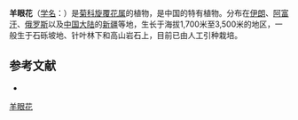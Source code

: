 {{Speciesbox
| name = 羊眼花
| status = 
| status_system = 
| image =
| genus = Inula
| species = rhizocephala
| authority = Schrenk
}}

'''羊眼花'''（[[学名|学名]]：{{lang|la|''Inula rhizocephala''}}）是[[菊科|菊科]][[旋覆花属|旋覆花属]]的植物，是中国的特有植物。分布在[[伊朗|伊朗]]、[[阿富汗|阿富汗]]、[[俄罗斯|俄罗斯]]以及[[中国大陆|中国大陆]]的[[新疆|新疆]]等地，生长于海拔1,700米至3,500米的地区，一般生于石砾坡地、针叶林下和高山岩石上，目前已由人工引种栽培。

== 参考文献 ==
<div class="references-small">
* {{cite web| url =http://www.bioinfo.cn/db05/KmzwSpecies.php?action=view&id=4914| title =羊眼花| work =《中国高等植物数据库全库》| publisher =中国科学院微生物研究所| author =昆明植物研究所| accessdate =2009-02-25| deadurl =yes| archiveurl =https://web.archive.org/web/20160305055745/http://www.bioinfo.cn/db05/KmzwSpecies.php?action=view&id=4914| archivedate =2016-03-05}}
</div>
{{Taxonbar|from=Q15231519}}

[[Category:旋覆花属|羊眼花]]


{{植物小作品}}